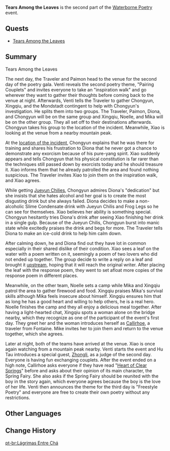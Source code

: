 {{Act Infobox
|image          = Waterborne Poetry Chapter.png
|type           = Story
|chapter        = Waterborne Poetry
|actNum         = II
|actType        = Part
|next           = 
|ARReq          = <!--20-->
|event_name     = Waterborne Poetry
}}
'''Tears Among the Leaves''' is the second part of the [[Waterborne Poetry]] event.

==Quests==
* [[Tears Among the Leaves (Quest)|Tears Among the Leaves]]

==Summary==
;Tears Among the Leaves
The next day, the Traveler and Paimon head to the venue for the second day of the poetry gala. Venti reveals the second poetry theme, "Pairing Couplets" and invites everyone to take an "inspiration walk" and go wherever they want to gather their thoughts before coming back to the venue at night. Afterwards, Venti tells the Traveler to gather Chongyun, Xingqiu, and the Mondstadt contingent to help with Chongyun's investigation. He splits them into two groups. The Traveler, Paimon, Diona, and Chongyun will be on the same group and Xingqiu, Noelle, and Mika will be on the other group. They all set off to their destinations afterwards. Chongyun takes his group to the location of the incident. Meanwhile, Xiao is looking at the venue from a nearby mountain peak.

At the [[Qiongji Estuary|location of the incident]], Chongyun explains that he was there for training and shares his frustration to Diona that he never got a chance to demonstrate any exorcism because of his pure-yang spirit. Xiao suddenly appears and tells Chongyun that his physical constitution is far rarer than the techniques still passed down by exorcists today and he should treasure it. Xiao informs them that he already patrolled the area and found nothing suspicious. The Traveler invites Xiao to join them on the inspiration walk, and Xiao agrees.

While getting [[Jueyun Chili]]es, Chongyun admires Diona's "dedication" but she insists that she hates alcohol and her goal is to create the most disgusting drink but she always failed. Diona decides to make a non-alcoholic Slime Condensate drink with Jueyun Chilis and Frog Legs so he can see for themselves. Xiao believes her ability is something special. Chongyun hesitantly tries Diona's drink after seeing Xiao finishing her drink in a single gulp. Because of the Jueyun Chilis, Chongyun burst into manic state while excitedly praises the drink and begs for more. The Traveler tells Diona to make an ice-cold drink to help him calm down.

After calming down, he and Diona find out they have lot in common especially in their shared dislike of their condition. Xiao sees a leaf on the water with a poem written on it, seemingly a poem of two lovers who did not ended up together. The group decide to write a reply on a leaf and brought it [[Bishui Plain|upstream]], hoping that it will reach the original writer. After placing the leaf with the response poem, they went to set afloat more copies of the response poem in different places.

Meanwhile, on the other team, Noelle sets a camp while Mika and Xingqiu patrol the area to gather firewood and food. Xingqiu praises Mika's survival skills although Mika feels insecure about himself. Xingqiu ensures him that as long he has a good heart and willing to help others, he is a real hero. Noelle finishes the camp and they all enjoy a delicious meal together. After having a light-hearted chat, Xingqiu spots a woman alone on the bridge nearby, which they recognize as one of the participant of the event's first day. They greet her and the woman introduces herself as [[Callirhoe]], a traveler from Fontaine. Mike invites her to join them and return to the venue together, which she agrees.

Later at night, both of the teams have arrived at the venue. Xiao is once again watching from a mountain peak nearby. Venti starts the event and Hu Tau introduces a special guest, [[Zhongli]], as a judge of the second day. Everyone is having fun exchanging couplets. After the event ended on a high note, Callirhoe asks everyone if they have read "[[Heart of Clear Springs]]" before and asks about their opinion of its main character, the Spring Fairy. She also asks if the Spring Fairy should be reunited with the boy in the story again, which everyone agrees because the boy is the love of her life. Venti then announces the theme for the third day is "Freestyle Poetry" and everyone are free to create their own poetry without any restrictions.

==Other Languages==
{{Other Languages
|en      = Tears Among the Leaves
|zhs     = 叶间泪
|zhs_rm  = 
|zht     = 葉間淚
|zht_rm  = 
|zh_tl   = 
|ja      = 葉に綴られた涙
|ja_rm   = Ha ni Tsudzurareta Namida
|ja_tl   = 
|ko      = 잎새 사이로 흐르는 눈물
|ko_rm   = 
|ko_tl   = 
|es      = Pesares en la hojarasca
|es_tl   = Regrets Among the Fallen Leaves
|fr      = Larmes dans les feuilles
|fr_tl   = Tears in the Leaves
|ru      = Слёзы в листве
|ru_tl   = Tears in the Leaves
|th      = หยาดน้ำตาบนใบไม้
|th_rm   = 
|th_tl   = 
|vi      = Trong Trà Có Lệ
|vi_tl   = 
|de      = Tränen unter Blättern
|de_tl   = Tears Among Leaves
|id      = Air Mata di Antara Daun
|id_tl   = Tears Among the Leaves
|pt      = Lágrimas Entre Chá
|pt_tl   = 
|tr      = Yaprak Dökümü
|tr_tl   = 
|it      = Lacrime tra le foglie
|it_tl   = 
}}

==Change History==
{{Change History|4.1}}

[[pt-br:Lágrimas Entre Chá]]